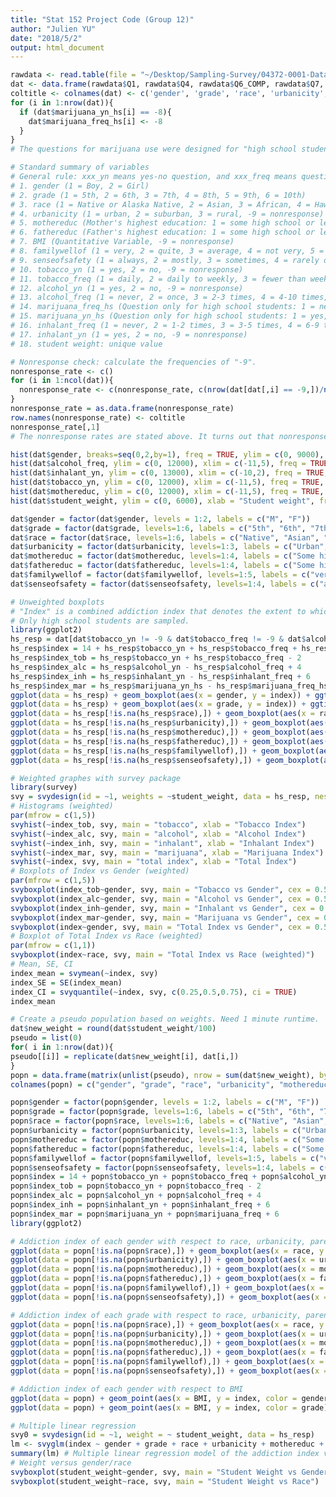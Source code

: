 ```yaml
---
title: "Stat 152 Project Code (Group 12)"
author: "Julien YU"
date: "2018/5/2"
output: html_document
---
```


```r
rawdata <- read.table(file = "~/Desktop/Sampling-Survey/04372-0001-Data.tsv", sep = '\t', header = TRUE)
dat <- data.frame(rawdata$Q1, rawdata$Q4, rawdata$Q6_COMP, rawdata$Q7, rawdata$Q17, rawdata$Q18, rawdata$BMI, rawdata$Q76, rawdata$Q80, rawdata$Q82, rawdata$Q83, rawdata$Q85_COMP, rawdata$Q86, rawdata$Q88A, rawdata$Q88A_COMP, rawdata$Q88B, rawdata$Q88B_COMP, rawdata$STU_WT)
coltitle <- colnames(dat) <- c('gender', 'grade', 'race', 'urbanicity', 'mothereduc', 'fathereduc', 'BMI', 'familywellof', 'senseofsafety', 'tobacco_yn', 'tobacco_freq', 'alcohol_yn', 'alcohol_freq', 'marijuana_freq_hs', 'marijuana_yn_hs', 'inhalant_freq', 'inhalant_yn', 'student_weight')
for (i in 1:nrow(dat)){
  if (dat$marijuana_yn_hs[i] == -8){
    dat$marijuana_freq_hs[i] <- -8
  }
}
# The questions for marijuana use were designed for "high school students only". Hence, for Q88A (marijuana_freq_hs), we need to differentiate the nonresponse by middle school students from the nonresponse by high school students. '-8' means that the respondent is not qualified for answering a specific question.
```

```r
# Standard summary of variables
# General rule: xxx_yn means yes-no question, and xxx_freq means question with options sorted by frequency.
# 1. gender (1 = Boy, 2 = Girl)
# 2. grade (1 = 5th, 2 = 6th, 3 = 7th, 4 = 8th, 5 = 9th, 6 = 10th)
# 3. race (1 = Native or Alaska Native, 2 = Asian, 3 = African, 4 = Hawaiian or other Pacific Islander, 5 = White, 6 = two or more, -9 = nonresponse)
# 4. urbanicity (1 = urban, 2 = suburban, 3 = rural, -9 = nonresponse)
# 5. mothereduc (Mother's highest education: 1 = some high school or less, 2 = high school, 3 = some college, 4 = college or more, 5 = don't know, -9 = nonresponse)
# 6. fathereduc (Father's highest education: 1 = some high school or less, 2 = high school, 3 = some college, 4 = college or more, 5 = don't know, -9 = nonresponse)
# 7. BMI (Quantitative Variable, -9 = nonresponse)
# 8. familywellof (1 = very, 2 = quite, 3 = average, 4 = not very, 5 = not at all, -9 = nonresponse)
# 9. senseofsafety (1 = always, 2 = mostly, 3 = sometimes, 4 = rarely or never, -9 = nonresponse)
# 10. tobacco_yn (1 = yes, 2 = no, -9 = nonresponse)
# 11. tobacco_freq (1 = daily, 2 = daily to weekly, 3 = fewer than weekly, 4 = nonsmoker, -9 = nonresponse)
# 12. alcohol_yn (1 = yes, 2 = no, -9 = nonresponse)
# 13. alcohol_freq (1 = never, 2 = once, 3 = 2-3 times, 4 = 4-10 times, 5 = more than 10 times, -9 = nonresponse)
# 14. marijuana_freq_hs (Question only for high school students: 1 = never, 2 = 1-2 times, 3 = 3-5 times, 4 = 6-9 times, 5 = 10-19 times, 6 = 20-39 times, 7 = 40 times or more, -9 = nonresponse of high school students, -8 = nonresponse of middle school students)
# 15. marijuana_yn_hs (Question only for high school students: 1 = yes, 2 = no, -9 = nonresponse of high school students, -8 = nonresponse of middle school students)
# 16. inhalant_freq (1 = never, 2 = 1-2 times, 3 = 3-5 times, 4 = 6-9 times, 5 = 10-19 times, 6 = 20-39 times, 7 = 40 times or more, -9 = nonresponse)
# 17. inhalant_yn (1 = yes, 2 = no, -9 = nonresponse)
# 18. student weight: unique value
```

```r
# Nonresponse check: calculate the frequencies of "-9".
nonresponse_rate <- c()
for (i in 1:ncol(dat)){
  nonresponse_rate <- c(nonresponse_rate, c(nrow(dat[dat[,i] == -9,])/nrow(dat)))
}
nonresponse_rate = as.data.frame(nonresponse_rate)
row.names(nonresponse_rate) <- coltitle
nonresponse_rate[,1]
# The nonresponse rates are stated above. It turns out that nonresponse is acceptable for the survey questions we are interested in.
```

```r
hist(dat$gender, breaks=seq(0,2,by=1), freq = TRUE, ylim = c(0, 9000), xlab = "Gender", main = "Gender counts", labels = c("male", "female"))
hist(dat$alcohol_freq, ylim = c(0, 12000), xlim = c(-11,5), freq = TRUE, xlab = "Frequency of being dunk", main = "Drunk frequency", labels = c("Non-response", " ", " ", " ", " ", " ", " ", " ", " ", "0", "1", "2-3", "4-10", ">10"))
hist(dat$inhalant_yn, ylim = c(0, 13000), xlim = c(-10,2), freq = TRUE, xlab = "Use inhalant or not", main = "Inhalant Use", labels = c("Non-response", " ", " ", " ", " ", " ", " ", " ", " ", "yes", "no"))
hist(dat$tobacco_yn, ylim = c(0, 12000), xlim = c(-11,5), freq = TRUE, xlab = "The use of smoking tobacco", main = "Tobacco use Yes/No")
hist(dat$mothereduc, ylim = c(0, 12000), xlim = c(-11,5), freq = TRUE, xlab = "Education levels", main = "Mother education")
hist(dat$student_weight, ylim = c(0, 6000), xlab = "Student weight", freq = TRUE, main = "Student weight")
```

```r
dat$gender = factor(dat$gender, levels = 1:2, labels = c("M", "F"))
dat$grade = factor(dat$grade, levels=1:6, labels = c("5th", "6th", "7th", "8th", "9th", "10th"))
dat$race = factor(dat$race, levels=1:6, labels = c("Native", "Asian", "African", "Hawaiian", "White", "two or more"))
dat$urbanicity = factor(dat$urbanicity, levels=1:3, labels = c("Urban", "Surburban", "Rural"))
dat$mothereduc = factor(dat$mothereduc, levels=1:4, labels = c("Some high school or less", "high school", "some college", "college or more"))
dat$fathereduc = factor(dat$fathereduc, levels=1:4, labels = c("Some high school or less", "high school", "some college", "college or more"))
dat$familywellof = factor(dat$familywellof, levels=1:5, labels = c("very", "quite", "average", "not very", "not at all"))
dat$senseofsafety = factor(dat$senseofsafety, levels=1:4, labels = c("always", "mostly", "sometimes", "rarely or never"))
```

```r
# Unweighted boxplots
# "Index" is a combined addiction index that denotes the extent to which a student is addicted to tobacco, alcohol, inhalant and marijuana.
# Only high school students are sampled.
library(ggplot2)
hs_resp = dat[dat$tobacco_yn != -9 & dat$tobacco_freq != -9 & dat$alcohol_yn != -9 & dat$alcohol_freq != -9 & dat$inhalant_yn != -9 & dat$inhalant_freq != -9 & dat$marijuana_yn_hs > -8 & dat$marijuana_freq_hs > -8,]
hs_resp$index = 14 + hs_resp$tobacco_yn + hs_resp$tobacco_freq + hs_resp$alcohol_yn - hs_resp$alcohol_freq + hs_resp$inhalant_yn - hs_resp$inhalant_freq + hs_resp$marijuana_yn_hs - hs_resp$marijuana_freq_hs
hs_resp$index_tob = hs_resp$tobacco_yn + hs_resp$tobacco_freq - 2
hs_resp$index_alc = hs_resp$alcohol_yn - hs_resp$alcohol_freq + 4
hs_resp$index_inh = hs_resp$inhalant_yn - hs_resp$inhalant_freq + 6
hs_resp$index_mar = hs_resp$marijuana_yn_hs - hs_resp$marijuana_freq_hs + 6
ggplot(data = hs_resp) + geom_boxplot(aes(x = gender, y = index)) + ggtitle("Index Difference Between Genders")
ggplot(data = hs_resp) + geom_boxplot(aes(x = grade, y = index)) + ggtitle("Index Difference Among Ages")
ggplot(data = hs_resp[!is.na(hs_resp$race),]) + geom_boxplot(aes(x = race, y = index)) + ggtitle("Index Difference Among Races")
ggplot(data = hs_resp[!is.na(hs_resp$urbanicity),]) + geom_boxplot(aes(x = urbanicity, y = index)) + ggtitle("Index Difference Among Urbanicities")
ggplot(data = hs_resp[!is.na(hs_resp$mothereduc),]) + geom_boxplot(aes(x = mothereduc, y = index)) + ggtitle("Index Difference With Respect to Mothers' Education Level")
ggplot(data = hs_resp[!is.na(hs_resp$fathereduc),]) + geom_boxplot(aes(x = fathereduc, y = index)) + ggtitle("Index Difference With Respect to Fathers' Education Level")
ggplot(data = hs_resp[!is.na(hs_resp$familywellof),]) + geom_boxplot(aes(x = familywellof, y = index)) + ggtitle("Index Difference Based on Family Well Off")
ggplot(data = hs_resp[!is.na(hs_resp$senseofsafety),]) + geom_boxplot(aes(x = senseofsafety, y = index)) + ggtitle("Index Difference Based on Sense of Safety")
```

```r
# Weighted graphes with survey package
library(survey)
svy = svydesign(id = ~1, weights = ~student_weight, data = hs_resp, nest = T)
# Histograms (weighted)
par(mfrow = c(1,5))
svyhist(~index_tob, svy, main = "tobacco", xlab = "Tobacco Index")
svyhist(~index_alc, svy, main = "alcohol", xlab = "Alcohol Index")
svyhist(~index_inh, svy, main = "inhalant", xlab = "Inhalant Index")
svyhist(~index_mar, svy, main = "marijuana", xlab = "Marijuana Index")
svyhist(~index, svy, main = "total index", xlab = "Total Index")
# Boxplots of Index vs Gender (weighted)
par(mfrow = c(1,5))
svyboxplot(index_tob~gender, svy, main = "Tobacco vs Gender", cex = 0.5)
svyboxplot(index_alc~gender, svy, main = "Alcohol vs Gender", cex = 0.5)
svyboxplot(index_inh~gender, svy, main = "Inhalant vs Gender", cex = 0.5)
svyboxplot(index_mar~gender, svy, main = "Marijuana vs Gender", cex = 0.5)
svyboxplot(index~gender, svy, main = "Total Index vs Gender", cex = 0.5)
# Boxplot of Total Index vs Race (weighted)
par(mfrow = c(1,1))
svyboxplot(index~race, svy, main = "Total Index vs Race (weighted)")
# Mean, SE, CI
index_mean = svymean(~index, svy)
index_SE = SE(index_mean)
index_CI = svyquantile(~index, svy, c(0.25,0.5,0.75), ci = TRUE)
index_mean
```

```r
# Create a pseudo population based on weights. Need 1 minute runtime.
dat$new_weight = round(dat$student_weight/100)
pseudo = list(0)
for( i in 1:nrow(dat)){
pseudo[[i]] = replicate(dat$new_weight[i], dat[i,])
}
popn = data.frame(matrix(unlist(pseudo), nrow = sum(dat$new_weight), byrow = T), stringsAsFactors = FALSE)
colnames(popn) = c("gender", "grade", "race", "urbanicity", "mothereduc", "fathereduc", "BMI", "familywellof", "senseofsafety", "tobacco_yn", "tobacco_freq", "alcohol_yn", "alcohol_freq", "marijuana_freq_hs", "marijuana_yn_hs", "inhalant_freq", "inhalant_yn", "student_weight", "new_weight")

popn$gender = factor(popn$gender, levels = 1:2, labels = c("M", "F"))
popn$grade = factor(popn$grade, levels=1:6, labels = c("5th", "6th", "7th", "8th", "9th", "10th"))
popn$race = factor(popn$race, levels=1:6, labels = c("Native", "Asian", "African", "Hawaiian", "White", "two or more"))
popn$urbanicity = factor(popn$urbanicity, levels=1:3, labels = c("Urban", "Surburban", "Rural"))
popn$mothereduc = factor(popn$mothereduc, levels=1:4, labels = c("Some high school or less", "high school", "some college", "college or more"))
popn$fathereduc = factor(popn$fathereduc, levels=1:4, labels = c("Some high school or less", "high school", "some college", "college or more"))
popn$familywellof = factor(popn$familywellof, levels=1:5, labels = c("very", "quite", "average", "not very", "not at all"))
popn$senseofsafety = factor(popn$senseofsafety, levels=1:4, labels = c("always", "mostly", "sometimes", "rarely or never"))
popn$index = 14 + popn$tobacco_yn + popn$tobacco_freq + popn$alcohol_yn - popn$alcohol_freq + popn$inhalant_yn - popn$inhalant_freq + popn$marijuana_yn_hs - popn$marijuana_freq_hs
popn$index_tob = popn$tobacco_yn + popn$tobacco_freq - 2
popn$index_alc = popn$alcohol_yn + popn$alcohol_freq + 4
popn$index_inh = popn$inhalant_yn + popn$inhalant_freq + 6
popn$index_mar = popn$marijuana_yn + popn$marijuana_freq + 6
library(ggplot2)

# Addiction index of each gender with respect to race, urbanicity, parents' education, family well of, and sense of safety.
ggplot(data = popn[!is.na(popn$race),]) + geom_boxplot(aes(x = race, y = index, fill = gender)) + ggtitle("Index vs Race and Gender")
ggplot(data = popn[!is.na(popn$urbanicity),]) + geom_boxplot(aes(x = urbanicity, y = index, fill = gender)) + ggtitle("Index vs Urbanicities and Gender")
ggplot(data = popn[!is.na(popn$mothereduc),]) + geom_boxplot(aes(x = mothereduc, y = index, fill = gender)) + ggtitle("Index vs Mothers's Education Level and Gender")
ggplot(data = popn[!is.na(popn$fathereduc),]) + geom_boxplot(aes(x = fathereduc, y = index, fill = gender)) + ggtitle("Index vs Fathers's Education Level and Gender")
ggplot(data = popn[!is.na(popn$familywellof),]) + geom_boxplot(aes(x = familywellof, y = index, fill = gender)) + ggtitle("Index vs Family Well Off and Gender")
ggplot(data = popn[!is.na(popn$senseofsafety),]) + geom_boxplot(aes(x = senseofsafety, y = index, fill = gender)) + ggtitle("Index vs Sense of Safety and Gender")

# Addiction index of each grade with respect to race, urbanicity, parents' education, family well of, and sense of safety.
ggplot(data = popn[!is.na(popn$race),]) + geom_boxplot(aes(x = race, y = index, fill = grade)) + ggtitle("Index vs Race and Grade")
ggplot(data = popn[!is.na(popn$urbanicity),]) + geom_boxplot(aes(x = urbanicity, y = index, fill = grade)) + ggtitle("Index vs Urbanicities and Grade")
ggplot(data = popn[!is.na(popn$mothereduc),]) + geom_boxplot(aes(x = mothereduc, y = index, fill = grade)) + ggtitle("Index vs Mothers's Education Level and Grade")
ggplot(data = popn[!is.na(popn$fathereduc),]) + geom_boxplot(aes(x = fathereduc, y = index, fill = grade)) + ggtitle("Index vs Fathers's Education Level and Grade")
ggplot(data = popn[!is.na(popn$familywellof),]) + geom_boxplot(aes(x = familywellof, y = index, fill = grade)) + ggtitle("Index vs Family Well Off and Grade")
ggplot(data = popn[!is.na(popn$senseofsafety),]) + geom_boxplot(aes(x = senseofsafety, y = index, fill = grade)) + ggtitle("Index vs Sense of Safety and Grade")

# Addiction index of each gender with respect to BMI
ggplot(data = popn) + geom_point(aes(x = BMI, y = index, color = gender), size = 0.1, alpha = 1) + labs(x = "BMI", y = "index") + ggtitle("BMI of Index vs Gender")
ggplot(data = popn) + geom_point(aes(x = BMI, y = index, color = grade), size = 0.1, alpha = 1) + labs(x = "BMI", y = "index") + ggtitle("BMI of Index vs Grade")
```

```r
# Multiple linear regression
svy0 = svydesign(id = ~1, weight = ~ student_weight, data = hs_resp)
lm <- svyglm(index ~ gender + grade + race + urbanicity + mothereduc + fathereduc + familywellof + senseofsafety, design = svy0)
summary(lm) # Multiple linear regression model of the addiction index versus all categorical variables.
# Weight versus gender/race
svyboxplot(student_weight~gender, svy, main = "Student Weight vs Gender")
svyboxplot(student_weight~race, svy, main = "Student Weight vs Race")
```
